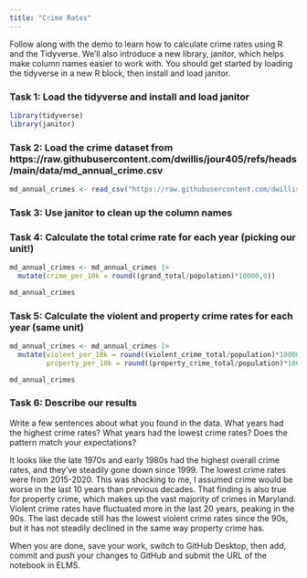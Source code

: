 ```yaml
---
title: "Crime Rates"
---
```


Follow along with the demo to learn how to calculate crime rates using R and the Tidyverse. We'll also introduce a new library, janitor, which helps make column names easier to work with. You should get started by loading the tidyverse in a new R block, then install and load janitor.

### Task 1: Load the tidyverse and install and load janitor
```r
library(tidyverse)
library(janitor)
```



### Task 2: Load the crime dataset from https://raw.githubusercontent.com/dwillis/jour405/refs/heads/main/data/md_annual_crime.csv

```r
md_annual_crimes <- read_csv("https://raw.githubusercontent.com/dwillis/jour405/refs/heads/main/data/md_annual_crime.csv") |> clean_names()
```

### Task 3: Use janitor to clean up the column names

### Task 4: Calculate the total crime rate for each year (picking our unit!)
```r
md_annual_crimes <- md_annual_crimes |>
  mutate(crime_per_10k = round((grand_total/population)*10000,0))

md_annual_crimes
```


### Task 5: Calculate the violent and property crime rates for each year (same unit)
```r
md_annual_crimes <- md_annual_crimes |>
  mutate(violent_per_10k = round((violent_crime_total/population)*10000,0),
         property_per_10k = round((property_crime_total/population)*10000,0))

md_annual_crimes 
```


### Task 6: Describe our results

Write a few sentences about what you found in the data. What years had the highest crime rates? What years had the lowest crime rates? Does the pattern match your expectations?

It looks like the late 1970s and early 1980s had the highest overall crime rates, and they've steadily gone down since 1999. The lowest crime rates were from 2015-2020. This was shocking to me, I assumed crime would be worse in the last 10 years than previous decades. That finding is also true for property crime, which makes up the vast majority of crimes in Maryland. Violent crime rates have fluctuated more in the last 20 years, peaking in the 90s. The last decade still has the lowest violent crime rates since the 90s, but it has not steadily declined in the same way property crime has.


When you are done, save your work, switch to GitHub Desktop, then add, commit and push your changes to GitHub and submit the URL of the notebook in ELMS.

